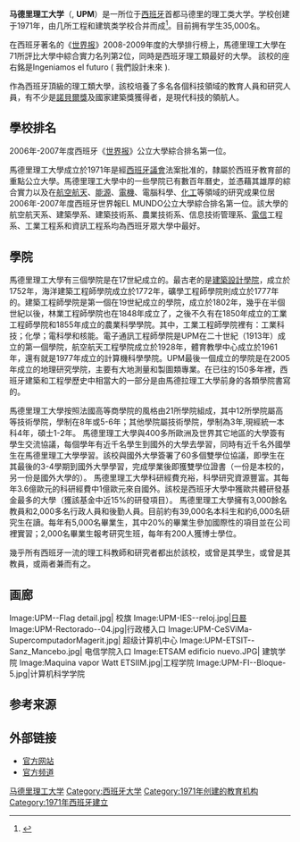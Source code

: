 {{Infobox University
|         name = 马德里理工大学
|  native_name = {{lang|es|Universidad Politécnica de Madrid}}
|        image = Instituto de Investigación del Automóvil (Universidad Politécnica de Madrid), entrada principal.JPG
|        motto = {{lang|la|''Technica impendi nationi''}}<br>([[拉丁文|拉丁文]] for "Technology impulses nations")
|  established = 1971年
|         type = 公立大学
|         city = [[马德里|马德里]]
|       rector = Guillermo Cisneros
|     students = 35,833
|        staff = 
|       campus = 城区<br>郊区
| affiliations = [[Conferencia_de_Rectores_de_la_universidades_Españolas|CRUE]], [[Conferencia_de_Rectores_de_las_Universidades_Madrileñas|CRUMA]], [[欧洲高级工程教育和研究学校协会|欧洲高级工程教育和研究学校协会]], [[国际大学协会|国际大学协会]], [[European_Society_for_Engineering_Education|SEFI]], [[欧洲顶尖工业管理者高校联盟|欧洲顶尖工业管理者高校联盟]], [[欧洲大学协会|欧洲大学协会]], [[European_Association_for_International_Education|EAIE]], [[Partnership_of_a_European_Group_of_Aeronautics_and_Space_Universities|PEGASUS]]
|      website = [http://www.upm.es/ www.upm.es]
}}

'''马德里理工大学'''（{{lang-es|Universidad Politécnica de Madrid}}, '''UPM'''）是一所位于[[西班牙|西班牙]]首都马德里的理工类大学。学校创建于1971年，由几所工程和建筑类学校合并而成<ref>{{cite journal |title=BOE-A-1971-426 |journal=[[西班牙国家官方公报|BOE]] |date=1971-03-26 |issue=73 |pages=4896- 4897 |url=https://www.boe.es/buscar/doc.php?id=BOE-A-1971-426 |language=es |access-date=2019-08-30 |archive-date=2016-03-06 |archive-url=https://web.archive.org/web/20160306201300/http://www.boe.es/buscar/doc.php?id=BOE-A-1971-426 |dead-url=no }}</ref>。目前拥有学生35,000名{{when}}。

在西班牙著名的《[[世界报_(西班牙)|世界报]]》2008-2009年度的大學排行榜上，馬德里理工大學在71所評比大學中綜合實力名列第2位，同時是西班牙理工類最好的大學。
該校的座右銘是Ingeniamos el futuro ( 我們設計未來 ).

作為西班牙頂級的理工類大學，該校培養了多名各個科技領域的教育人員和研究人員，有不少是[[諾貝爾獎|諾貝爾獎]]及國家建築獎獲得者，是現代科技的領航人。

== 學校排名 ==
2006年-2007年度西班牙《[[世界报_(西班牙)|世界报]]》公立大學綜合排名第一位。

馬德里理工大學成立於1971年是經[[西班牙議會|西班牙議會]]法案批准的，隸屬於西班牙教育部的重點公立大學。馬德里理工大學中的一些學院已有數百年曆史，並憑藉其雄厚的綜合實力以及在[[航空航天|航空航天]]、[[能源|能源]]、[[電機|電機]]、電腦科學、[[化工|化工]]等領域的研究成果位居2006年-2007年度西班牙世界報EL MUNDO公立大學綜合排名第一位。該大學的航空航天系、建築學系、建築技術系、農業技術系、信息技術管理系、[[電信|電信]]工程系、工業工程系和資訊工程系均為西班牙眾大學中最好。

== 學院 ==
馬德里理工大學有三個學院是在17世紀成立的。最古老的是[[建築設計學院|建築設計學院]]，成立於1752年，海洋建築工程師學院成立於1772年，礦學工程師學院則成立於1777年的。建築工程師學院是第一個在19世紀成立的學院，成立於1802年，幾乎在半個世紀以後，林業工程師學院也在1848年成立了，之後不久有在1850年成立的工業工程師學院和1855年成立的農業科學學院。其中，工業工程師學院裡有：工業科技；化學；電科學和核能。電子通訊工程師學院是UPM在二十世紀（1913年）成立的第一個學院，航空航天工程學院成立於1928年，體育教學中心成立於1961年，還有就是1977年成立的計算機科學學院。UPM最後一個成立的學院是在2005年成立的地理研究學院，主要有大地測量和製圖類專業。在已往的150多年裡，西班牙建築和工程學歷史中相當大的一部分是由馬德拉理工大學前身的各類學院書寫的。

馬德里理工大學按照法國高等商學院的風格由21所學院組成，其中12所學院屬高等技術學院，學制在8年或5-6年；其他學院屬技術學院，學制為3年,現經統一本科4年，碩士1-2年。
馬德里理工大學與400多所歐洲及世界其它地區的大學簽有學生交流協議，每個學年有近千名學生到國外的大學去學習，同時有近千名外國學生在馬德里理工大學學習。該校與國外大學簽署了60多個雙學位協議，即學生在其最後的3-4學期到國外大學學習，完成學業後即獲雙學位證書（一份是本校的，另一份是國外大學的）。
馬德里理工大學科研經費充裕，科學研究資源豐富。其每年3.6億歐元的科研經費中1億歐元來自國外。該校是西班牙大學中獲歐共體研發基金最多的大學（獲該基金中近15%的研發項目）。
馬德里理工大學擁有3,000餘名教員和2,000多名行政人員和後勤人員。目前約有39,000名本科生和約6,000名研究生在讀。每年有5,000名畢業生，其中20%的畢業生參加國際性的項目並在公司裡實習；2,000名畢業生報考研究生班，每年有200人獲博士學位。

幾乎所有西班牙一流的理工科教師和研究者都出於該校，或曾是其學生，或曾是其教員，或兩者兼而有之。

== 画廊 ==
<gallery>
Image:UPM--Flag detail.jpg| 校旗
Image:UPM-IES--reloj.jpg|[[日晷|日晷]]
Image:UPM-Rectorado--04.jpg|行政楼入口
Image:UPM-CeSViMa-SupercomputadorMagerit.jpg| 超级计算机中心
Image:UPM-ETSIT--Sanz_Mancebo.jpg| 电信学院入口
Image:ETSAM edificio nuevo.JPG| 建筑学院
Image:Maquina vapor Watt ETSIIM.jpg|工程学院
Image:UPM-FI--Bloque-5.jpg|计算机科学学院
</gallery>

== 参考来源 ==
{{Reflist}}

== 外部链接 ==
{{Commons|UPM}}
*[http://www.upm.es/ 官方网站] {{Wayback|url=http://www.upm.es/ |date=20130608172644 }}
*[http://www.youtube.com/user/upm 官方频道] {{Wayback|url=http://www.youtube.com/user/upm |date=20210526100523 }}
{{西班牙大学}}
{{欧洲高级工程教育和研究学校协会}}
{{欧洲顶尖工业管理者高校联盟}}
{{法国大学校会议}}
{{Authority control}}
{{DEFAULTSORT:Madrid Polite}}
{{coord|40.4492|N|3.7281|W|source:wikidata|display=title}}
[[Category:马德里理工大学|]]
[[Category:西班牙大学|Category:西班牙大学]]
[[Category:1971年创建的教育机构|Category:1971年创建的教育机构]]
[[Category:1971年西班牙建立|Category:1971年西班牙建立]]